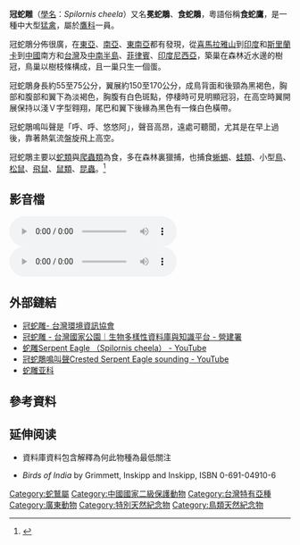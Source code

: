 {{speciesbox
| name = 冠蛇雕
| status = LC
| status_system = iucn3.1
| status_ref = <ref>{{IUCN|id=22695293 |title=''Spilornis cheela'' |assessor=BirdLife International |assessor-link=BirdLife International |version=2018.1 |year=2016 |accessdate=1 October 2016}} 数据库資料包含說明此物種被編入無危級別的原因</ref>
| image = Crested Serpant Eagle (Spilornis cheela) (15263160313).jpg
| image_width = 240px
| image_caption = [[指名亞種|指名亞種]]，攝於[[印度|印度]][[奈尼塔爾縣|奈尼塔爾]]
| image2=Crested Serpent Eagle from Dhoni.ogg
| image2_caption = 亞種''melanotis''叫聲
| genus = Spilornis
| species = cheela
| authority = [[約翰·萊瑟姆_(鳥類學家)|Latham]], 1790
}}

'''冠蛇雕'''（[[學名|學名]]：''Spilornis cheela''）又名'''冕蛇鵰'''、'''食蛇鵰'''，粵語俗稱'''食蛇鷹'''，是一種中大型[[猛禽|猛禽]]，屬於[[鷹科|鷹科]]一員。

冠蛇鵰分佈很廣，在[[東亞|東亞]]、[[南亞|南亞]]、[[東南亞|東南亞]]都有發現，從[[喜馬拉雅山|喜馬拉雅山]]到[[印度|印度]]和[[斯里蘭卡|斯里蘭卡]]到[[中國|中國]]南方和[[台灣|台灣]]及[[中南半島|中南半島]]、[[菲律賓|菲律賓]]、[[印度尼西亞|印度尼西亞]]，築巢在森林近水邊的樹冠，鳥巢以樹枝條構成，且一巢只生一個蛋。

冠蛇鵰身長約55至75公分，翼展約150至170公分，成鳥背面和後頸為黑褐色，胸部和腹部和翼下為淡褐色，胸腹有白色斑點，停棲時可見明顯冠羽，在高空時翼開展保持以淺Ｖ字型翱翔，尾巴和翼下後緣為黑色有一條白色橫帶。

冠蛇鵰鳴叫聲是「呼、呼、悠悠阿」，聲音高昂，遠處可聽聞，尤其是在早上過後，靠著熱氣流盤旋飛上高空。

冠蛇鵰主要以[[蛇類|蛇類]]與[[爬蟲類|爬蟲類]]為食，多在森林裏獵捕，也捕食[[蜥蜴|蜥蜴]]、[[蛙類|蛙類]]、小型[[鳥|鳥]]、[[松鼠|松鼠]]、[[飛鼠|飛鼠]]、[[鼠類|鼠類]]、[[昆蟲|昆蟲]]。<ref>{{Cite news|url=http://e-info.org.tw/node/94396|title=傲視天際的獵人─ ─冠蛇鵰|newspaper=台灣環境資訊協會-環境資訊中心|accessdate=2017-10-18|language=zh-hant|archive-date=2019-11-29|archive-url=https://web.archive.org/web/20191129045313/https://e-info.org.tw/node/94396|dead-url=no}}</ref>

==影音檔==
[[File:Crested_Serpent_Eagle_from_Dhoni.ogg|thumb]]
[[File:Crested_Serpent_Eagle_flight.ogg|thumb]]

==外部鏈結==
*[http://teia.tw/zh-hant/natural-valley/species/9622 冠蛇雕- 台灣環境資訊協會] {{Wayback|url=http://teia.tw/zh-hant/natural-valley/species/9622 |date=20191225154100 }}
*[http://npgis.cpami.gov.tw/public/detail/SpeciesDetail.aspx?SP_ID=B0132 冠蛇雕 - 台灣國家公園｜生物多樣性資料庫與知識平台 - 營建署] {{Wayback|url=http://npgis.cpami.gov.tw/public/detail/SpeciesDetail.aspx?SP_ID=B0132 |date=20191106231339 }}
*[https://www.youtube.com/watch?v=C8o_vNrBKkM 蛇雕Serpent Eagle （Spilornis cheela） - YouTube] {{Wayback|url=https://www.youtube.com/watch?v=C8o_vNrBKkM |date=20220603191646 }}
*[https://www.youtube.com/watch?v=1DzjBzhQ1Z4 冠蛇鵰鳴叫聲Crested Serpent Eagle sounding - YouTube] {{Wayback|url=https://www.youtube.com/watch?v=1DzjBzhQ1Z4 |date=20220603195136 }}
*[http://www.blueanimalbio.com/bird/sunxingmu/shediao.htm 蛇雕亚科]{{Wayback|url=http://www.blueanimalbio.com/bird/sunxingmu/shediao.htm |date=20131203001726 }}

== 參考資料 ==
{{Reflist}}<!-- Bird Conservation International (2006) 16:131–143. -->
==延伸阅读==
* {{IUCN2008|assessors=BirdLife International|year=2009|id=144363|title=Spilornis cheela|downloaded=11 December 2009}} 資料庫資料包含解釋為何此物種為最低關注
* ''Birds of India'' by Grimmett, Inskipp and Inskipp, ISBN 0-691-04910-6
{{commons|Spilornis cheela}}
{{Circaetinae}}
{{Authority control}}
{{Taxonbar|from=Q431212}}

[[Category:蛇鷲屬|Category:蛇鷲屬]]
[[Category:中國國家二級保護動物|Category:中國國家二級保護動物]]
[[Category:台灣特有亞種|Category:台灣特有亞種]]
[[Category:廣東動物|Category:廣東動物]]
[[Category:特別天然紀念物|Category:特別天然紀念物]]
[[Category:鳥類天然紀念物|Category:鳥類天然紀念物]]